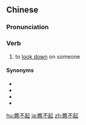 ==Chinese==
{{zh-forms|type=12}}

===Pronunciation===
{{zh-pron
|m=qiáobuqǐ
|c=ciu4 bat1 hei2
|cat=v
}}

===Verb===
{{zh-verb}}

# to [[look down]] on someone

====Synonyms====
* {{zh-l|看不起}}
* {{zh-l|小看}}
* {{zh-l|輕視}}
* {{zh-l|鄙視}}

[[hu:瞧不起]]
[[ja:瞧不起]]
[[zh:瞧不起]]